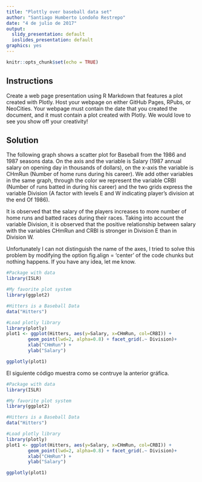 ```yaml
---
title: "Plottly over baseball data set"
author: "Santiago Humberto Londoño Restrepo"
date: "4 de julio de 2017"
output:
  slidy_presentation: default
  ioslides_presentation: default
graphics: yes
---
```


```r
knitr::opts_chunk$set(echo = TRUE)
```

## Instructions

Create a web page presentation using R Markdown that features a plot created with Plotly. Host your webpage on either GitHub Pages, RPubs, or NeoCities. Your webpage must contain the date that you created the document, and it must contain a plot created with Plotly. We would love to see you show off your creativity!


## Solution

The following graph shows a scatter plot for Baseball from the 1986 and 1987 seasons data. On the axis and the variable is Salary (1987 annual salary on opening day in thousands of dollars), on the x-axis the variable is CHmRun (Number of home runs during his career). We add other variables in the same graph, through the color we represent the variable CRBI (Number of runs batted in during his career) and the two grids express the variable Division (A factor with levels E and W indicating player's division at the end Of 1986).

It is observed that the salary of the players increases to more number of home runs and batted races during their races. Taking into account the variable Division, it is observed that the positive relationship between salary with the variables CHmRun and CRBI is stronger in Division E than in Division W.

Unfortunately I can not distinguish the name of the axes, I tried to solve this problem by modifying the option fig.align = 'center' of the code chunks but nothing happens. If you have any idea, let me know.


```r

#Package with data
library(ISLR)

#My favorite plot system
library(ggplot2)

#Hitters is a Baseball Data
data("Hitters")

#Load plotly library
library(plotly)
plot1 <- ggplot(Hitters, aes(y=Salary, x=CHmRun, col=CRBI)) + 
        geom_point(lwd=2, alpha=0.8) + facet_grid(.~ Division)+
        xlab("CHmRun") +
        ylab("Salary")

ggplotly(plot1)

```


El siguiente código muestra como se contruye la anterior gráfica.

```r
#Package with data
library(ISLR)

#My favorite plot system
library(ggplot2)

#Hitters is a Baseball Data
data("Hitters")

#Load plotly library
library(plotly)
plot1 <- ggplot(Hitters, aes(y=Salary, x=CHmRun, col=CRBI)) + 
        geom_point(lwd=2, alpha=0.8) + facet_grid(.~ Division)+
        xlab("CHmRun") +
        ylab("Salary")

ggplotly(plot1)
```

